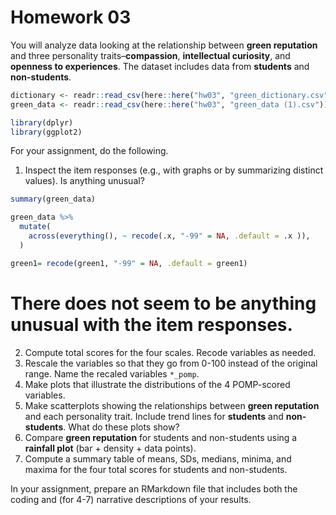 # Homework 03

You will analyze data looking at the relationship between **green reputation** and three personality traits--**compassion**, **intellectual curiosity**, and **openness to experiences**.
The dataset includes data from **students** and **non-students**.

```r
dictionary <- readr::read_csv(here::here("hw03", "green_dictionary.csv"))
green_data <- readr::read_csv(here::here("hw03", "green_data (1).csv"))
```
```r
library(dplyr)
library(ggplot2)
```

For your assignment, do the following.

  1. Inspect the item responses (e.g., with graphs or by summarizing distinct values). 
     Is anything unusual?
     
```r
summary(green_data)
```

```r
green_data %>%
  mutate(
    across(everything(), ~ recode(.x, "-99" = NA, .default = .x )),
  )  

green1= recode(green1, "-99" = NA, .default = green1)


```
# There does not seem to be anything unusual with the item responses. 


  2. Compute total scores for the four scales. 
     Recode variables as needed.
  3. Rescale the variables so that they go from 0-100 instead of the original range.
     Name the recaled variables `*_pomp`.
  4. Make plots that illustrate the distributions of the 4 POMP-scored variables.
  5. Make scatterplots showing the relationships between **green reputation** and each personality trait.
     Include trend lines for **students** and **non-students**.
     What do these plots show?
  6. Compare **green reputation** for students and non-students using a **rainfall plot** (bar + density + data points).
  7. Compute a summary table of means, SDs, medians, minima, and maxima for the four total scores for students and non-students.
  
In your assignment, prepare an RMarkdown file that includes both the coding and (for 4-7) narrative descriptions of your results.
